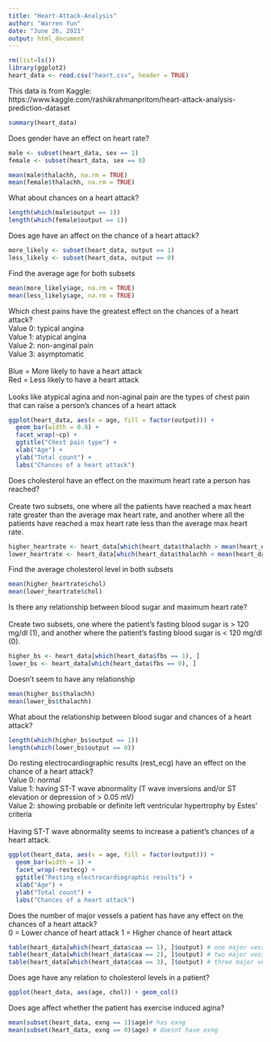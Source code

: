 ```yaml
---
title: "Heart-Attack-Analysis"
author: "Warren Yun"
date: "June 26, 2021"
output: html_document
---
```


```r
rm(list=ls()) 
library(ggplot2)
heart_data <- read.csv("heart.csv", header = TRUE)
```

This data is from Kaggle:
https://www.kaggle.com/rashikrahmanpritom/heart-attack-analysis-prediction-dataset

```r
summary(heart_data)
```

Does gender have an effect on heart rate?

```r
male <- subset(heart_data, sex == 1)
female <- subset(heart_data, sex == 0)
```

```r
mean(male$thalachh, na.rm = TRUE)
mean(female$thalachh, na.rm = TRUE)

```

What about chances on a heart attack?

```r
length(which(male$output == 1))
length(which(female$output == 1))
```

Does age have an affect on the chance of a heart attack?

```r
more_likely <- subset(heart_data, output == 1)
less_likely <- subset(heart_data, output == 0)
```

Find the average age for both subsets

```r
mean(more_likely$age, na.rm = TRUE)
mean(less_likely$age, na.rm = TRUE)
```

Which chest pains have the greatest effect on the chances of a heart attack? \
Value 0: typical angina \
Value 1: atypical angina \
Value 2: non-anginal pain \
Value 3: asymptomatic \
\
Blue = More likely to have a heart attack \
Red = Less likely to have a heart attack \
\
Looks like atypical agina and non-aginal pain are the types of chest pain that can raise a person's chances of a heart attack 

```r
ggplot(heart_data, aes(x = age, fill = factor(output))) + 
  geom_bar(width = 0.8) + 
  facet_wrap(~cp) + 
  ggtitle("Chest pain type") + 
  xlab("Age") +
  ylab("Total count") +
  labs("Chances of a heart attack")
```

Does cholesterol have an effect on the maximum heart rate a person has reached? \
\
Create two subsets, one where all the patients have reached a max heart rate greater than the average max heart rate, and another where all the patients have reached a max heart rate less than the average max heart rate.

```r
higher_heartrate <- heart_data[which(heart_data$thalachh > mean(heart_data$thalachh)),]
lower_heartrate <- heart_data[which(heart_data$thalachh < mean(heart_data$thalachh)), ]
```

Find the average cholesterol level in both subsets

```r
mean(higher_heartrate$chol)
mean(lower_heartrate$chol)
```

Is there any relationship between blood sugar and maximum heart rate? \
\
Create two subsets, one where the patient's fasting blood sugar is > 120 mg/dl (1), and another where the patient's fasting blood sugar is < 120 mg/dl (0).

```r
higher_bs <- heart_data[which(heart_data$fbs == 1), ]
lower_bs <- heart_data[which(heart_data$fbs == 0), ] 
```

Doesn't seem to have any relationship

```r
mean(higher_bs$thalachh)
mean(lower_bs$thalachh)
```

What about the relationship between blood sugar and chances of a heart attack?

```r
length(which(higher_bs$output == 1))
length(which(lower_bs$output == 0))
```

Do resting electrocardiographic results (rest_ecg) have an effect on the chance of a heart attack? \
Value 0: normal \
Value 1: having ST-T wave abnormality (T wave inversions and/or ST elevation or depression of > 0.05 mV) \
Value 2: showing probable or definite left ventricular hypertrophy by Estes' criteria \
\
Having ST-T wave abnormality seems to increase a patient's chances of a heart attack.

```r
ggplot(heart_data, aes(x = age, fill = factor(output))) + 
  geom_bar(width = 1) + 
  facet_wrap(~restecg) + 
  ggtitle("Resting electrocardiographic results") + 
  xlab("Age") +
  ylab("Total count") +
  labs("Chances of a heart attack")
```

Does the number of major vessels a patient has have any effect on the chances of a heart attack? \
0 = Lower chance of heart attack
1 = Higher chance of heart attack

```r
table(heart_data[which(heart_data$caa == 1), ]$output) # one major vessel
table(heart_data[which(heart_data$caa == 2), ]$output) # two major vessels
table(heart_data[which(heart_data$caa == 3), ]$output) # three major vessels
```

Does age have any relation to cholesterol levels in a patient?

```r
ggplot(heart_data, aes(age, chol)) + geom_col()
```

Does age affect whether the patient has exercise induced agina?

```r
mean(subset(heart_data, exng == 1)$age)# has exng
mean(subset(heart_data, exng == 0)$age) # doesnt have exng
```